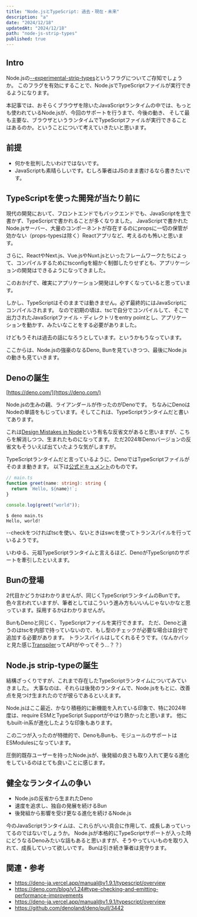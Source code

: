 ```yaml
---
title: "Node.jsとTypeScript: 過去・現在・未来"
description: "a"
date: "2024/12/18"
updatedAt: "2024/12/18"
path: "node-js-strip-types"
published: true
---
```


## Intro

Node.jsの[--experimental-strip-types](https://nodejs.org/docs/v22.12.0/api/cli.html#--experimental-strip-types)というフラグについてご存知でしょうか。
このフラグを有効にすることで、Node.jsでTypeScriptファイルが実行できるようになります。

本記事では、おそらくブラウザを除いたJavaScriptランタイムの中では、もっとも使われているNode.jsが、今回のサポートを行うまで、今後の動き、
そして最も主要な、ブラウザというランタイムでTypeScriptファイルが実行できることはあるのか。ということについて考えていきたいと思います。

## 前提

- 何かを批判したいわけではないです。
- JavaScriptも素晴らしいです。むしろ筆者はJSのまま書けるなら書きたいです。

## TypeScriptを使った開発が当たり前に

現代の開発において、フロントエンドでもバックエンドでも、JavaScriptを生で書かず、TypeScriptで書かれることが多くなりました。
JavaScriptで書かれたNode.jsサーバー、大量のコンポーネントが存在するのにpropsに一切の保管が効かない（props-typesは除く）Reactアプリなど、考えるのも怖いと思います。

さらに、ReactやNext.js、Vue.jsやNuxt.jsといったフレームワークたちによって、コンパイルするためにtsconfigを細かく制御したりせずとも、アプリケーションの開発はできるようになってきました。

このおかげで、確実にアプリケーション開発はしやすくなっていると思っています。

しかし、TypeScriptはそのままでは動きません。必ず最終的にはJavaScriptにコンパイルされます。
なので初期の頃は、tscで自分でコンパイルして、そこで出力されたJavaScriptファイル・ディレクトリをentry pointとし、アプリケーションを動かす、みたいなことをする必要がありました。

けどもうそれは過去の話になろうとしています。というかもうなっています。

ここからは、Node.jsの強豪のなるDeno, Bunを見ていきつつ、最後にNode.jsの動きも見ていきます。

## Denoの誕生

[https://deno.com/](https://deno.com/)

Node.jsの生みの親、ライアンダールが作ったのがDenoです。
ちなみにDenoはNodeの単語をもじっています。そしてこれは、TypeScriptランタイムだと書いてあります。

これは[Design Mistakes in Node](https://tinyclouds.org/jsconf2018.pdf)という有名な反省文があると思いますが、こちらを解消しつつ、生まれたものになってます。
ただ2024年Denoバージョンの反省文もそういえば出ていたような気がしますが。

TypeScriptランタイムだと言っているように、DenoではTypeScriptファイルがそのまま動きます。
以下は[公式ドキュメント](https://docs.deno.com/runtime/)のものです。

```ts
// main.ts
function greet(name: string): string {
  return `Hello, ${name}!`;
}

console.log(greet("world"));
```

```
$ deno main.ts
Hello, world!
```

--checkをつければtscを使い、ないときはswcを使ってトランスパイルを行っているようです。

いわゆる、元祖TypeScriptランタイムと言えるほど、DenoがTypeScriptのサポートを牽引したといえます。

## Bunの登場

2代目かどうかはわかりませんが、同じくTypeScriptランタイムのBunです。
色々言われていますが、筆者としてはこういう進み方もいいんじゃないかなと思っています。採用するかはわかりませんが。

BunもDenoと同じく、TypeScriptファイルを実行できます。
ただ、Denoと違うのはtscを内部で持っていないので、もし型のチェックが必要な場合は自分で追加する必要があります。
トランスパイルはしてくれるそうです。（なんかパッと見た感じ[Transpiler](https://bun.sh/docs/api/transpiler)ってAPIがやってそう...？？）

## Node.js strip-typeの誕生

結構ざっくりですが、これまで存在したTypeScriptランタイムについてみていきました。
大事なのは、それらは後発のランタイムで、Node.jsをもとに、改善点を見つけ生まれたのでが彼らであるといえます。

Node.jsはここ最近、かなり積極的に新機能を入れている印象で、特に2024年度は、require ESMとTypeScript Supportがやはり熱かったと思います。
他にもbuilt-in系が進化したような印象もあります。

この二つが入ったのが特徴的で、DenoもBunも、モジュールのサポートはESModulesになっています。

圧倒的既存ユーザーを持ったNode.jsが、後発組の良さも取り入れて更なる進化をしているのはとても良いことに感じます。

## 健全なランタイムの争い

- Node.jsの反省から生まれたDeno
- 速度を追求し、独自の発展を続けるBun
- 後発組から影響を受け更なる進化を続けるNode.js

今のJavaScriptランタイムは、これらがいい具合に作用して、成長しあっていってるのではないでしょうか。
Node.jsが本格的にTypeScriptサポートが入った時にどうなるDenoみたいな話もあると思いますが、そうやっていいものを取り入れて、成長していって欲しいです。
Bunは引き続き筆者は見守ります。

## 関連・参考

- https://deno-ja.vercel.app/manual@v1.9.1/typescript/overview
- https://deno.com/blog/v1.24#type-checking-and-emitting-performance-improvements
- https://deno-ja.vercel.app/manual@v1.9.1/typescript/overview
- https://github.com/denoland/deno/pull/3442